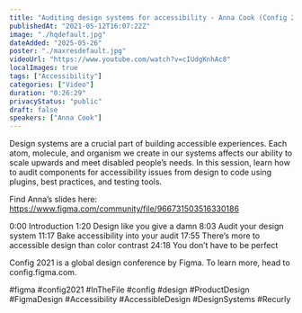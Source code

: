 ```yaml
---
title: "Auditing design systems for accessibility - Anna Cook (Config 2021)"
publishedAt: "2021-05-12T16:07:22Z"
image: "./hqdefault.jpg"
dateAdded: "2025-05-26"
poster: "./maxresdefault.jpg"
videoUrl: "https://www.youtube.com/watch?v=cIUdgKnhAc8"
localImages: true
tags: ["Accessibility"]
categories: ["Video"]
duration: "0:26:29"
privacyStatus: "public"
draft: false
speakers: ["Anna Cook"]
---
```

Design systems are a crucial part of building accessible experiences. Each atom, molecule, and organism we create in our systems affects our ability to scale upwards and meet disabled people’s needs. In this session, learn how to audit components for accessibility issues from design to code using plugins, best practices, and testing tools. 

Find Anna’s slides here: https://www.figma.com/community/file/966731503516330186

0:00 Introduction
1:20 Design like you give a damn
8:03 Audit your design system
11:17 Bake accessibility into your audit
17:55 There’s more to accessible design than color contrast
24:18 You don’t have to be perfect

Config 2021 is a global design conference by Figma. To learn more, head to config.figma.com.

#figma #config2021 #InTheFile #config #design #ProductDesign #FigmaDesign #Accessibility #AccessibleDesign #DesignSystems #Recurly
